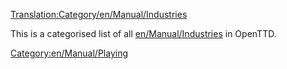 [[Translation:Category/en/Manual/Industries]]
[[Category:en/Manual/Playing]]

This is a categorised list of all [[en/Manual/Industries]] in OpenTTD.

{{en/Todo|Categorise the industry articles by climate too}}